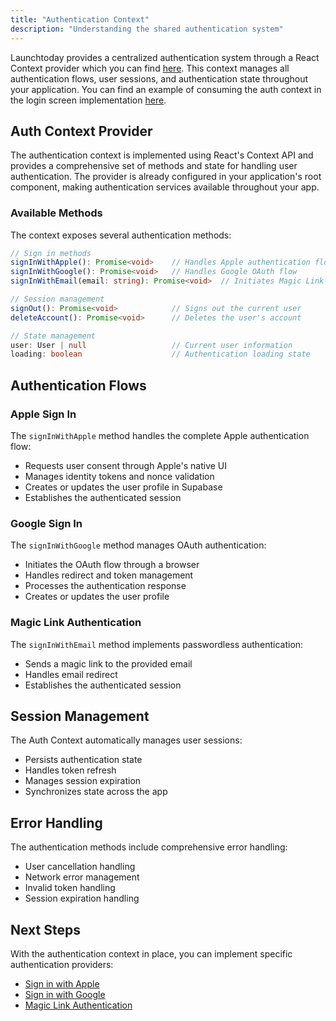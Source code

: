 ```yaml
---
title: "Authentication Context"
description: "Understanding the shared authentication system"
---
```


Launchtoday provides a centralized authentication system through a React Context provider which you can find [here](https://github.com/launchtodayhq/launchtoday-rncli/blob/main/src/providers/Auth.tsx). This context manages all authentication flows, user sessions, and authentication state throughout your application.
You can find an example of consuming the auth context in the login screen implementation [here](https://github.com/launchtodayhq/launchtoday-rncli/blob/main/src/screens/Auth/Login/index.tsx).

## Auth Context Provider

The authentication context is implemented using React's Context API and provides a comprehensive set of methods and state for handling user authentication. The provider is already configured in your application's root component, making authentication services available throughout your app.

### Available Methods

The context exposes several authentication methods:

```typescript
// Sign in methods
signInWithApple(): Promise<void>    // Handles Apple authentication flow
signInWithGoogle(): Promise<void>   // Handles Google OAuth flow
signInWithEmail(email: string): Promise<void>  // Initiates Magic Link authentication

// Session management
signOut(): Promise<void>            // Signs out the current user
deleteAccount(): Promise<void>      // Deletes the user's account

// State management
user: User | null                   // Current user information
loading: boolean                    // Authentication loading state
```

## Authentication Flows

### Apple Sign In

The `signInWithApple` method handles the complete Apple authentication flow:

- Requests user consent through Apple's native UI
- Manages identity tokens and nonce validation
- Creates or updates the user profile in Supabase
- Establishes the authenticated session

### Google Sign In

The `signInWithGoogle` method manages OAuth authentication:

- Initiates the OAuth flow through a browser
- Handles redirect and token management
- Processes the authentication response
- Creates or updates the user profile

### Magic Link Authentication

The `signInWithEmail` method implements passwordless authentication:

- Sends a magic link to the provided email
- Handles email redirect
- Establishes the authenticated session

## Session Management

The Auth Context automatically manages user sessions:

- Persists authentication state
- Handles token refresh
- Manages session expiration
- Synchronizes state across the app

## Error Handling

The authentication methods include comprehensive error handling:

- User cancellation handling
- Network error management
- Invalid token handling
- Session expiration handling

## Next Steps

With the authentication context in place, you can implement specific authentication providers:

- [Sign in with Apple](/supabase/apple-signin)
- [Sign in with Google](/supabase/google-signin)
- [Magic Link Authentication](/supabase/magic-links)
